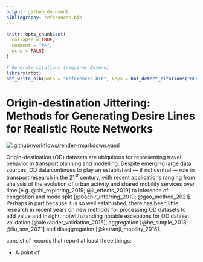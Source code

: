 ```yaml
---
output: github_document
bibliography: references.bib
---
```


<!-- README.md is generated from README.Rmd. Please edit that file -->

```r
knitr::opts_chunk$set(
  collapse = TRUE,
  comment = "#>",
  echo = FALSE
)
```

```r
# Generate citations (requires Zotero)
library(rbbt)
bbt_write_bib(path = "references.bib", keys = bbt_detect_citations("README.Rmd"), overwrite = TRUE)
```


# Origin-destination Jittering: Methods for Generating Desire Lines for Realistic Route Networks 

<!-- badges: start -->
[![.github/workflows/render-rmarkdown.yaml](https://github.com/Robinlovelace/odjitter/actions/workflows/render-rmarkdown.yaml/badge.svg)](https://github.com/Robinlovelace/odjitter/actions/workflows/render-rmarkdown.yaml)
<!-- badges: end -->

Origin-destination (OD) datasets are ubiquitous for representing travel behavior in transport planning and modelling.
Despite emerging large data sources, OD data continues to play an established --- if not central --- role in transport research in the 21^st^ century, with recent applications ranging from analysis of the evolution of urban activity and shared mobility services over time [e.g. @shi_exploring_2019; @li_effects_2019] to inference of congestion and mode split [@bachir_inferring_2019; @gao_method_2021]. 
Perhaps in part because it is so well established, there has been little research in recent years on new methods for processing OD datasets to add value and insight, notwithstanding notable exceptions for OD dataset validation [@alexander_validation_2015], aggregation [@he_simple_2018; @liu_snn_2021] and disaggregation [@katranji_mobility_2016].

consist of records that report at least three things:

- A point of

<!-- The goal of odjitter is to ... -->

<!-- What is special about using `README.Rmd` instead of just `README.md`? You can include R chunks like so: -->

<!-- ```{r cars} -->
<!-- summary(cars) -->
<!-- ``` -->

<!-- You'll still need to render `README.Rmd` regularly, to keep `README.md` up-to-date. `devtools::build_readme()` is handy for this. You could also use GitHub Actions to re-render `README.Rmd` every time you push. An example workflow can be found here: <https://github.com/r-lib/actions/tree/master/examples>. -->

<!-- Test. -->

<!-- Update readme. -->

<!-- Tests from hackmd.io. -->

<!-- Test. -->


